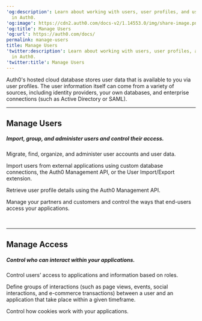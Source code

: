 ---
'og:description': Learn about working with users, user profiles, and user metadata
  in Auth0.
'og:image': https://cdn2.auth0.com/docs-v2/1.14553.0/img/share-image.png
'og:title': Manage Users
'og:url': https://auth0.com/docs/
permalink: manage-users
title: Manage Users
'twitter:description': Learn about working with users, user profiles, and user metadata
  in Auth0.
'twitter:title': Manage Users
---

<AuthDocsPipeline activeId="manage-users"/>


Auth0's hosted cloud database stores user data that is available to you via user profiles. The user information itself can come from a variety of sources, including identity providers, your own databases, and enterprise connections (such as Active Directory or SAML).

---

## Manage Users

##### Import, group, and administer users and control their access.

<Card title="User Accounts" href="/docs/manage-users/user-accounts">

Migrate, find, organize, and administer user accounts and user data.

</Card><Card title="User Migration" href="/docs/manage-users/user-migration">

Import users from external applications using custom database connections, the Auth0 Management API, or the User Import/Export extension.

</Card><Card title="User Search" href="/docs/manage-users/user-search">

Retrieve user profile details using the Auth0 Management API.

</Card><Card title="Organizations" href="/docs/manage-users/organizations">

Manage your partners and customers and control the ways that end-users access your applications.

</Card>
<Card title="My Account API" href="/docs/manage-users/my-account-api">&nbsp;</Card>

---

## Manage Access

##### Control who can interact within your applications.

<Card title="Access Control" href="/docs/manage-users/access-control">

Control users’ access to applications and information based on roles.

</Card><Card title="Sessions" href="/docs/manage-users/sessions">

Define groups of interactions (such as page views, events, social interactions, and e-commerce transactions) between a user and an application that take place within a given timeframe.

</Card><Card title="Cookies" href="/docs/manage-users/cookies">

Control how cookies work with your applications.

</Card>